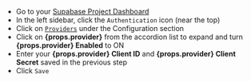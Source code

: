 - Go to your [Supabase Project Dashboard](https://app.supabase.com)
- In the left sidebar, click the `Authentication` icon (near the top)
- Click on [`Providers`](https://app.supabase.com/project/_/auth/providers) under the Configuration section
- Click on **{props.provider}** from the accordion list to expand and turn **{props.provider} Enabled** to ON
- Enter your **{props.provider} Client ID** and **{props.provider} Client Secret** saved in the previous step
- Click `Save`
